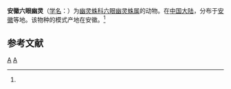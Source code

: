 {{Speciesbox
| taxon = Spermophora anhuiensis
| binomial_authority = (Xu et Wang, 1984)<ref name='id12849'>{{cite web| url =http://www.bioinfo.cn/db05/BjdwSpecies.php?action=view&id=12849| title =安徽六眼幽灵| work =《中国动物物种编目数据库》| publisher =中国科学院微生物研究所| author =中国科学院动物研究所| accessdate =2009-04-28| deadurl =yes| archiveurl =https://web.archive.org/web/20160305032037/http://www.bioinfo.cn/db05/BjdwSpecies.php?action=view&id=12849| archivedate =2016-03-05}}</ref>
}}

'''安徽六眼幽灵'''（[[学名|学名]]：{{lang|la|''Spermophora anhuiensis''}}）为[[幽灵蛛科|幽灵蛛科]][[六眼幽灵蛛属|六眼幽灵蛛属]]的动物。在[[中国大陆|中国大陆]]，分布于[[安徽|安徽]]等地。该物种的模式产地在安徽。<ref name='id12849'/>

== 参考文献 ==
{{reflist}}

{{taxonbar}}
[[Category:_1984年描述的动物|A]]
[[Category:六眼幽灵蛛属|A]]